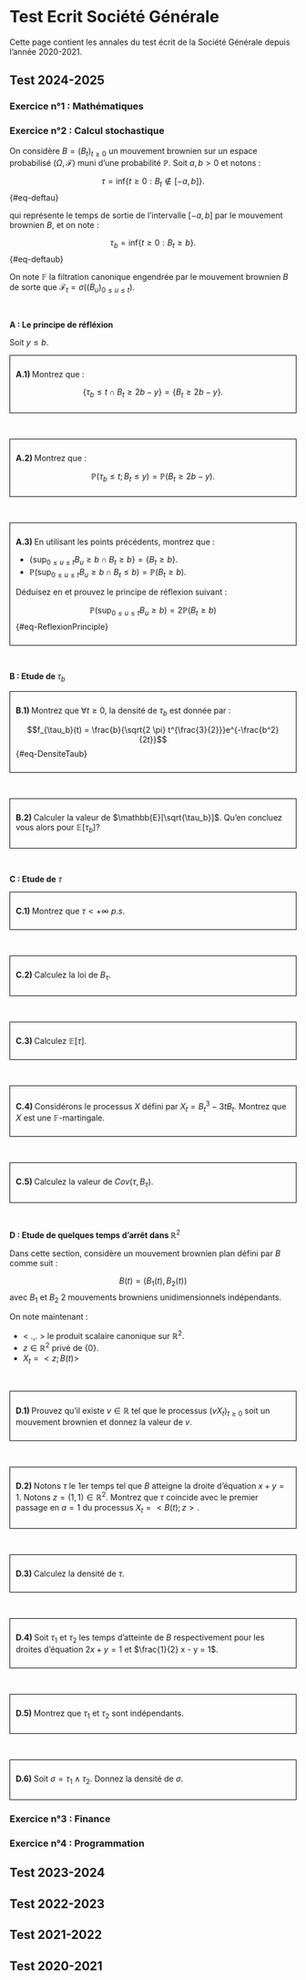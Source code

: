 #  Test Ecrit Société Générale


Cette page contient les annales du test écrit de la Société Générale depuis l'année 2020-2021.



## Test 2024-2025 

### Exercice n°1 : Mathématiques 


### Exercice n°2 : Calcul stochastique 


On considère $B=(B_t)_{t \geq 0}$ un mouvement brownien sur un espace probabilisé $(\Omega,\mathcal{F})$ muni d'une probabilité $\mathbb{P}$. Soit $a,b > 0$ et notons :

$$\tau = \text{inf} \lbrace  t \geq 0 :  B_t \notin [-a,b] \rbrace. $${#eq-deftau}

qui représente le temps de sortie de l'intervalle $[-a,b]$ par le mouvement brownien $B$, et on note :

$$\tau_b = \text{inf} \lbrace  t \geq 0 :  B_t \geq b \rbrace.$${#eq-deftaub}

On note $\mathbb{F}$ la filtration canonique engendrée par le mouvement brownien $B$ de sorte que $\mathcal{F}_t = \sigma((B_u)_{0 \leq u \leq t})$.

<br>

$\textbf{A : Le principe de réfléxion }$ 

Soit $y \leq b$.

<div style="border:1px solid black; padding: 10px;">
  <strong>A.1) </strong> Montrez que :

 $$\lbrace \tau_b \leq t  \cap  B_t \geq 2b-y \rbrace = \lbrace B_t \geq 2b-y \rbrace.$$
</div>

<br>

<div style="border:1px solid black; padding: 10px;">
  <strong>A.2) </strong>  Montrez que :

$$\mathbb{P}(\tau_b \leq t ; B_t \leq y) = \mathbb{P}(B_t \geq 2b-y).$$
</div>

<br>


<div style="border:1px solid black; padding: 10px;">
  <strong>A.3) </strong> En utilisant les points précédents, montrez que :

-  $\lbrace  \text{sup}_{0 \leq u \leq t} B_u  \geq b \cap B_t \geq b \rbrace = \lbrace B_t \geq b \rbrace$.
-  $\mathbb{P}( \text{sup}_{0 \leq u \leq t} B_u \geq b \cap  B_t \leq b ) = \mathbb{P}(B_t \geq b)$.

Déduisez en et prouvez le principe de réflexion suivant :

$$\mathbb{P}(\text{sup}_{0 \leq u \leq t} B_u \geq b) = 2 \mathbb{P}(B_t \geq b)$${#eq-ReflexionPrinciple}
</div>


<br>

$\textbf{B : Etude de }$ $\tau_{b}$ 



<div style="border:1px solid black; padding: 10px;">
  <strong>B.1) </strong>  Montrez que   $\forall t \geq 0$, la densité de $\tau_b$ est donnée par :

$$f_{\tau_b}(t) = \frac{b}{\sqrt{2 \pi} t^{\frac{3}{2}}}e^{-\frac{b^2}{2t}}$${#eq-DensiteTaub}
</div>



<br>




<div style="border:1px solid black; padding: 10px;">
  <strong>B.2) </strong>   Calculer la valeur de $\mathbb{E}[\sqrt{\tau_b}]$. Qu'en concluez vous alors pour $\mathbb{E}[\tau_b] ?$
</div>


<br> 

$\textbf{C : Etude de}$ $\tau$


<div style="border:1px solid black; padding: 10px;">
  <strong>C.1) </strong>   Montrez que $\tau < + \infty$ $p.s$.
</div>

<br>


<div style="border:1px solid black; padding: 10px;">
  <strong>C.2) </strong>   Calculez la loi de $B_{\tau}$.
</div>

<br>

<div style="border:1px solid black; padding: 10px;">
  <strong>C.3) </strong>    Calculez $\mathbb{E}[\tau]$.
</div>

<br>

<div style="border:1px solid black; padding: 10px;">
  <strong>C.4) </strong>    Considérons le processus $X$ défini par $X_t =B_t^3 - 3tB_t$. Montrez que $X$ est une $\mathbb{F}$-martingale.
</div>

<br>

<div style="border:1px solid black; padding: 10px;">
  <strong>C.5) </strong>   Calculez la valeur de $Cov(\tau,B_{\tau})$.
</div>



<br>

$\textbf{D : Etude de quelques temps d'arrêt dans }$ $\mathbb{R}^{2}$

Dans cette section, considère un mouvement brownien plan défini par $B$ comme suit  :

$$ B(t) = (B_1(t),B_2(t))$$
avec $B_1$ et $B_2$ 2 mouvements browniens unidimensionnels indépendants.

On note maintenant :

-  < .,. > le produit scalaire canonique sur $\mathbb{R}^2$.
-  $z \in \mathbb{R}^{2}$ privé de $\lbrace 0 \rbrace$.
-  $X_{t} = <z ; B(t)>$


<br>

<div style="border:1px solid black; padding: 10px;">
  <strong>D.1) </strong>   Prouvez qu'il existe $v \in \mathbb{R}$ tel que le processus $(vX_t)_{t \geq 0}$ soit un mouvement brownien et donnez la valeur de $v$.
</div>

<br>

<div style="border:1px solid black; padding: 10px;">
  <strong>D.2) </strong>   Notons $\tau$ le 1er temps tel que $B$ atteigne la droite d'équation $x+y = 1$. Notons $z= (1,1) \in \mathbb{R}^2$. Montrez que $\tau$ coincide avec le premier passage en $a=1$ du processus $X_t = < B(t) ; z >.$
</div>

<br>


<div style="border:1px solid black; padding: 10px;">
  <strong>D.3) </strong>   Calculez la densité de $\tau$.
</div>

<br> 

<div style="border:1px solid black; padding: 10px;">
  <strong>D.4) </strong>    Soit $\tau_1$ et $\tau_2$ les temps d'atteinte de $B$ respectivement pour les droites d'équation $2x+y = 1$ et $\frac{1}{2} x - y = 1$. 
</div>

<br>

<div style="border:1px solid black; padding: 10px;">
  <strong>D.5) </strong>   Montrez que $\tau_1$ et $\tau_2$ sont indépendants.
</div>

<br> 

<div style="border:1px solid black; padding: 10px;">
  <strong>D.6) </strong>   Soit $\sigma = \tau_1 \wedge \tau_2$. Donnez la densité de $\sigma$.
</div>









### Exercice n°3 : Finance 

### Exercice n°4 : Programmation 

## Test 2023-2024 


## Test 2022-2023 


## Test 2021-2022 


## Test 2020-2021 

